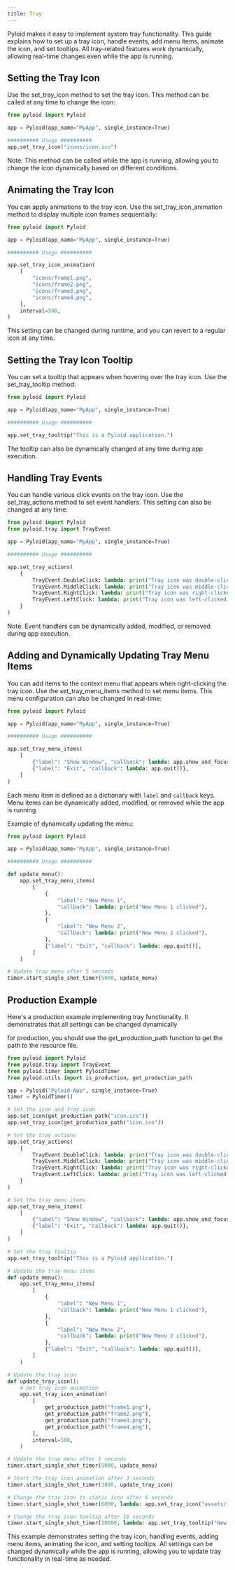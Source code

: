 ```yaml
---
title: Tray
---
```


Pyloid makes it easy to implement system tray functionality. This guide explains how to set up a tray icon, handle events, add menu items, animate the icon, and set tooltips. All tray-related features work dynamically, allowing real-time changes even while the app is running.

## Setting the Tray Icon

Use the <span className="font-mono bg-primary/10 px-2 py-1 rounded text-primary"><Link href="/docs/api/pyloid/pyloid#set_tray_icon">set_tray_icon</Link></span> method to set the tray icon. This method can be called at any time to change the icon:

```python
from pyloid import Pyloid

app = Pyloid(app_name="MyApp", single_instance=True)

########## Usage ##########
app.set_tray_icon("icons/icon.ico")
```

Note: This method can be called while the app is running, allowing you to change the icon dynamically based on different conditions.

## Animating the Tray Icon

You can apply animations to the tray icon. Use the <span className="font-mono bg-primary/10 px-2 py-1 rounded text-primary"><Link href="/docs/api/pyloid/pyloid#set_tray_icon_animation">set_tray_icon_animation</Link></span> method to display multiple icon frames sequentially:

```python
from pyloid import Pyloid

app = Pyloid(app_name="MyApp", single_instance=True)

########## Usage ##########

app.set_tray_icon_animation(
    [
        "icons/frame1.png",
        "icons/frame2.png",
        "icons/frame3.png",
        "icons/frame4.png",
    ],
    interval=500,
)
```

This setting can be changed during runtime, and you can revert to a regular icon at any time.

## Setting the Tray Icon Tooltip

You can set a tooltip that appears when hovering over the tray icon. Use the <span className="font-mono bg-primary/10 px-2 py-1 rounded text-primary"><Link href="/docs/api/pyloid/pyloid#set_tray_tooltip">set_tray_tooltip</Link></span> method:

```python
from pyloid import Pyloid

app = Pyloid(app_name="MyApp", single_instance=True)

########## Usage ##########

app.set_tray_tooltip("This is a Pyloid application.")
```

The tooltip can also be dynamically changed at any time during app execution.

## Handling Tray Events

You can handle various click events on the tray icon. Use the <span className="font-mono bg-primary/10 px-2 py-1 rounded text-primary"><Link href="/docs/api/pyloid/pyloid#set_tray_actions">set_tray_actions</Link></span> method to set event handlers. This setting can also be changed at any time:

```python
from pyloid import Pyloid
from pyloid.tray import TrayEvent

app = Pyloid(app_name="MyApp", single_instance=True)

########## Usage ##########

app.set_tray_actions(
    {
        TrayEvent.DoubleClick: lambda: print("Tray icon was double-clicked."),
        TrayEvent.MiddleClick: lambda: print("Tray icon was middle-clicked."),
        TrayEvent.RightClick: lambda: print("Tray icon was right-clicked."),
        TrayEvent.LeftClick: lambda: print("Tray icon was left-clicked."),
    }
)
```

Note: Event handlers can be dynamically added, modified, or removed during app execution.

## Adding and Dynamically Updating Tray Menu Items

You can add items to the context menu that appears when right-clicking the tray icon. Use the <span className="font-mono bg-primary/10 px-2 py-1 rounded text-primary"><Link href="/docs/api/pyloid/pyloid#set_tray_menu_items">set_tray_menu_items</Link></span> method to set menu items. This menu configuration can also be changed in real-time:

```python
from pyloid import Pyloid

app = Pyloid(app_name="MyApp", single_instance=True)

########## Usage ##########

app.set_tray_menu_items(
    [
        {"label": "Show Window", "callback": lambda: app.show_and_focus_main_window()},
        {"label": "Exit", "callback": lambda: app.quit()},
    ]
)
```

Each menu item is defined as a dictionary with `label` and `callback` keys. Menu items can be dynamically added, modified, or removed while the app is running.

Example of dynamically updating the menu:

```python
from pyloid import Pyloid

app = Pyloid(app_name="MyApp", single_instance=True)

########## Usage ##########

def update_menu():
    app.set_tray_menu_items(
        [
            {
                "label": "New Menu 1",
                "callback": lambda: print("New Menu 1 clicked"),
            },
            {
                "label": "New Menu 2",
                "callback": lambda: print("New Menu 2 clicked"),
            },
            {"label": "Exit", "callback": lambda: app.quit()},
        ]
    )

# Update tray menu after 5 seconds
timer.start_single_shot_timer(5000, update_menu)
```

## Production Example

Here's a production example implementing tray functionality. It demonstrates that all settings can be changed dynamically

for production, you should use the <span className="font-mono bg-primary/10 px-2 py-1 rounded text-primary"><Link href="/docs/api/pyloid/utils#get_production_path">get_production_path</Link></span> function to get the path to the resource file.

```python
from pyloid import Pyloid
from pyloid.tray import TrayEvent
from pyloid.timer import PyloidTimer
from pyloid.utils import is_production, get_production_path

app = Pyloid("Pyloid-App", single_instance=True)
timer = PyloidTimer()

# Set the icon and tray icon
app.set_icon(get_production_path("icon.ico"))
app.set_tray_icon(get_production_path("icon.ico"))

# Set the tray actions
app.set_tray_actions(
    {
        TrayEvent.DoubleClick: lambda: print("Tray icon was double-clicked."),
        TrayEvent.MiddleClick: lambda: print("Tray icon was middle-clicked."),
        TrayEvent.RightClick: lambda: print("Tray icon was right-clicked."),
        TrayEvent.LeftClick: lambda: print("Tray icon was left-clicked."),
    }
)

# Set the tray menu items
app.set_tray_menu_items(
    [
        {"label": "Show Window", "callback": lambda: app.show_and_focus_main_window()},
        {"label": "Exit", "callback": lambda: app.quit()},
    ]
)

# Set the tray tooltip
app.set_tray_tooltip("This is a Pyloid application.")

# Update the tray menu items
def update_menu():
    app.set_tray_menu_items(
        [
            {
                "label": "New Menu 1",
                "callback": lambda: print("New Menu 1 clicked"),
            },
            {
                "label": "New Menu 2",
                "callback": lambda: print("New Menu 2 clicked"),
            },
            {"label": "Exit", "callback": lambda: app.quit()},
        ]
    )

# Update the tray icon
def update_tray_icon():
    # Set tray icon animation
    app.set_tray_icon_animation(
        [
            get_production_path("frame1.png"),
            get_production_path("frame2.png"),
            get_production_path("frame3.png"),
            get_production_path("frame4.png"),
        ],
        interval=500,
    )

# Update the tray menu after 5 seconds
timer.start_single_shot_timer(5000, update_menu)

# Start the tray icon animation after 3 seconds
timer.start_single_shot_timer(3000, update_tray_icon)

# Change the tray icon to static icon after 6 seconds
timer.start_single_shot_timer(6000, lambda: app.set_tray_icon("assets/icon.ico"))

# Change the tray icon tooltip after 10 seconds
timer.start_single_shot_timer(10000, lambda: app.set_tray_tooltip("New tooltip!"))
```

This example demonstrates setting the tray icon, handling events, adding menu items, animating the icon, and setting tooltips. All settings can be changed dynamically while the app is running, allowing you to update tray functionality in real-time as needed.
